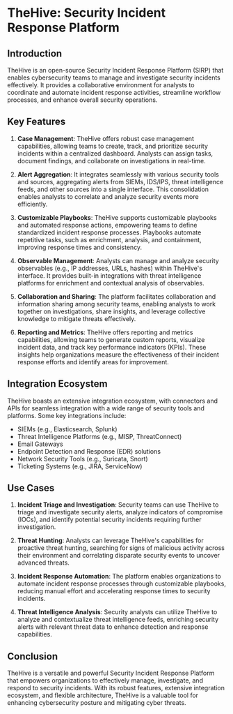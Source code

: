 # TheHive: Security Incident Response Platform

## Introduction
TheHive is an open-source Security Incident Response Platform (SIRP) that enables cybersecurity teams to manage and investigate security incidents effectively. It provides a collaborative environment for analysts to coordinate and automate incident response activities, streamline workflow processes, and enhance overall security operations.

## Key Features
1. **Case Management**: TheHive offers robust case management capabilities, allowing teams to create, track, and prioritize security incidents within a centralized dashboard. Analysts can assign tasks, document findings, and collaborate on investigations in real-time.

2. **Alert Aggregation**: It integrates seamlessly with various security tools and sources, aggregating alerts from SIEMs, IDS/IPS, threat intelligence feeds, and other sources into a single interface. This consolidation enables analysts to correlate and analyze security events more efficiently.

3. **Customizable Playbooks**: TheHive supports customizable playbooks and automated response actions, empowering teams to define standardized incident response processes. Playbooks automate repetitive tasks, such as enrichment, analysis, and containment, improving response times and consistency.

4. **Observable Management**: Analysts can manage and analyze security observables (e.g., IP addresses, URLs, hashes) within TheHive's interface. It provides built-in integrations with threat intelligence platforms for enrichment and contextual analysis of observables.

5. **Collaboration and Sharing**: The platform facilitates collaboration and information sharing among security teams, enabling analysts to work together on investigations, share insights, and leverage collective knowledge to mitigate threats effectively.

6. **Reporting and Metrics**: TheHive offers reporting and metrics capabilities, allowing teams to generate custom reports, visualize incident data, and track key performance indicators (KPIs). These insights help organizations measure the effectiveness of their incident response efforts and identify areas for improvement.

## Integration Ecosystem
TheHive boasts an extensive integration ecosystem, with connectors and APIs for seamless integration with a wide range of security tools and platforms. Some key integrations include:
- SIEMs (e.g., Elasticsearch, Splunk)
- Threat Intelligence Platforms (e.g., MISP, ThreatConnect)
- Email Gateways
- Endpoint Detection and Response (EDR) solutions
- Network Security Tools (e.g., Suricata, Snort)
- Ticketing Systems (e.g., JIRA, ServiceNow)

## Use Cases
1. **Incident Triage and Investigation**: Security teams can use TheHive to triage and investigate security alerts, analyze indicators of compromise (IOCs), and identify potential security incidents requiring further investigation.

2. **Threat Hunting**: Analysts can leverage TheHive's capabilities for proactive threat hunting, searching for signs of malicious activity across their environment and correlating disparate security events to uncover advanced threats.

3. **Incident Response Automation**: The platform enables organizations to automate incident response processes through customizable playbooks, reducing manual effort and accelerating response times to security incidents.

4. **Threat Intelligence Analysis**: Security analysts can utilize TheHive to analyze and contextualize threat intelligence feeds, enriching security alerts with relevant threat data to enhance detection and response capabilities.

## Conclusion
TheHive is a versatile and powerful Security Incident Response Platform that empowers organizations to effectively manage, investigate, and respond to security incidents. With its robust features, extensive integration ecosystem, and flexible architecture, TheHive is a valuable tool for enhancing cybersecurity posture and mitigating cyber threats.
